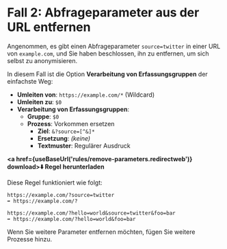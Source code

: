
# Fall 2: Abfrageparameter aus der URL entfernen

Angenommen, es gibt einen Abfrageparameter `source=twitter` in einer URL von `example.com`, und Sie haben beschlossen, ihn zu entfernen, um sich selbst zu anonymisieren.

In diesem Fall ist die Option **Verarbeitung von Erfassungsgruppen** der einfachste Weg:

* **Umleiten von**: `https://example.com/*` (Wildcard)
* **Umleiten zu**: `$0`
* **Verarbeitung von Erfassungsgruppen**:
    * **Gruppe**: `$0`
    * **Prozess**: Vorkommen ersetzen
        * **Ziel**: `&?source=[^&]*`
        * **Ersetzung**: *(keine)*
        * **Textmuster**: Regulärer Ausdruck

**<a href={useBaseUrl('rules/remove-parameters.redirectweb')} download>⬇️ Regel herunterladen</a>**

Diese Regel funktioniert wie folgt:

```
https://example.com/?source=twitter
➡️ https://example.com/?
```

```
https://example.com/?hello=world&source=twitter&foo=bar
➡️ https://example.com/?hello=world&foo=bar
```

Wenn Sie weitere Parameter entfernen möchten, fügen Sie weitere Prozesse hinzu.
